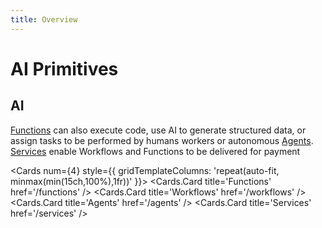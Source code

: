 ```yaml
---
title: Overview
---
```



# AI Primitives

## AI

[Functions](/docs/functions) can also execute code, use AI to generate structured data, or assign tasks to be performed by humans workers or autonomous [Agents](/docs/agents). [Services](/docs/services) enable Workflows and Functions to be delivered for payment

<Cards num={4} style={{ gridTemplateColumns: 'repeat(auto-fit, minmax(min(15ch,100%),1fr))' }}>
  <Cards.Card title='Functions' href='/functions' />
  <Cards.Card title='Workflows' href='/workflows' />
  <Cards.Card title='Agents' href='/agents' />
  <Cards.Card title='Services' href='/services' />
</Cards>
